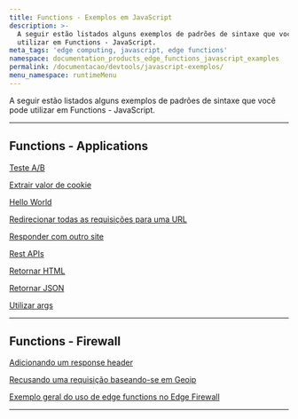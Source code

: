 ```yaml
---
title: Functions - Exemplos em JavaScript
description: >-
  A seguir estão listados alguns exemplos de padrões de sintaxe que você pode
  utilizar em Functions - JavaScript.
meta_tags: 'edge computing, javascript, edge functions'
namespace: documentation_products_edge_functions_javascript_examples
permalink: /documentacao/devtools/javascript-exemplos/
menu_namespace: runtimeMenu
---
```


A seguir estão listados alguns exemplos de padrões de sintaxe que você pode utilizar em Functions - JavaScript.

---

## Functions - Applications

[Teste A/B](/pt-br/documentacao/produtos/applications/functions/javascript-examples/ab-testing/)

[Extrair valor de cookie](/pt-br/documentacao/produtos/applications/functions/javascript-examples/cookie-value/)

[Hello World](/pt-br/documentacao/produtos/applications/functions/javascript-examples/hello-world/)

[Redirecionar todas as requisições para uma URL](/pt-br/documentacao/produtos/applications/functions/javascript-examples/redirect-requests/)

[Responder com outro site](/pt-br/documentacao/produtos/applications/functions/javascript-examples/respond-site/)

[Rest APIs](/pt-br/documentacao/produtos/applications/functions/javascript-examples/rest-apis/)

[Retornar HTML](/pt-br/documentacao/produtos/applications/functions/javascript-examples/return-html/)

[Retornar JSON](/pt-br/documentacao/produtos/applications/functions/javascript-examples/return-json/)

[Utilizar args](/pt-br/documentacao/produtos/applications/functions/javascript-examples/utilizar-args/)

---

## Functions - Firewall

[Adicionando um response header](/pt-br/documentacao/produtos/applications/functions/javascript-examples/adding-response-header/)

[Recusando uma requisição baseando-se em Geoip](/pt-br/documentacao/produtos/applications/functions/javascript-examples/deny-request/)

[Exemplo geral do uso de edge functions no Edge Firewall](/pt-br/documentacao/produtos/applications/functions/javascript-examples/general-firewall-example/)





---

